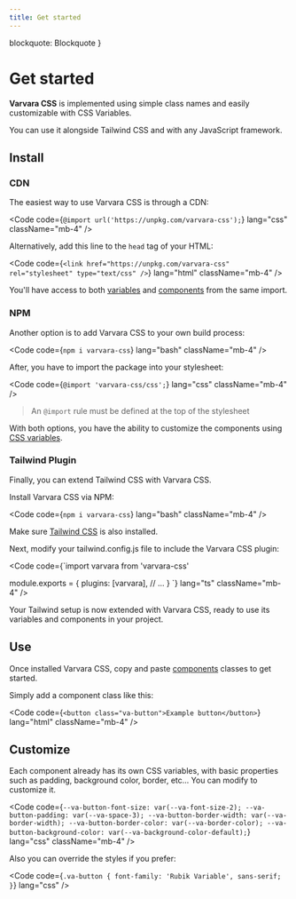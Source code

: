```yaml
---
title: Get started
---
```


  blockquote: Blockquote
}


# Get started

**Varvara CSS** is implemented using simple class names and easily customizable with CSS Variables.

You can use it alongside Tailwind CSS and with any JavaScript framework.

## Install

### CDN

The easiest way to use Varvara CSS is through a CDN:

<Code code={`@import url('https://unpkg.com/varvara-css');`} lang="css" className="mb-4" />

Alternatively, add this line to the `head` tag of your HTML:

<Code
  code={`<link
  href="https://unpkg.com/varvara-css"
  rel="stylesheet"
  type="text/css"
/>`}
  lang="html"
  className="mb-4"
/>

You'll have access to both [variables](/variables) and [components](/components) from the same import.

### NPM

Another option is to add Varvara CSS to your own build process:

<Code code={`npm i varvara-css`} lang="bash" className="mb-4" />

After, you have to import the package into your stylesheet:

<Code code={`@import 'varvara-css/css';`} lang="css" className="mb-4" />

> An `@import` rule must be defined at the top of the stylesheet

With both options, you have the ability to customize the components using [CSS variables](/variables).

### Tailwind Plugin

Finally, you can extend Tailwind CSS with Varvara CSS.

Install Varvara CSS via NPM:

<Code code={`npm i varvara-css`} lang="bash" className="mb-4" />

Make sure [Tailwind CSS](https://tailwindcss.com/docs/installation) is also installed.

Next, modify your tailwind.config.js file to include the Varvara CSS plugin:

<Code code={`import varvara from 'varvara-css'

module.exports = {
plugins: [varvara],
// ...
}
`} lang="ts" className="mb-4" />

Your Tailwind setup is now extended with Varvara CSS, ready to use its variables and components in your project.

## Use

Once installed Varvara CSS, copy and paste [components](/components) classes to get started.

Simply add a component class like this:

<Code code={`<button class="va-button">Example button</button>`} lang="html" className="mb-4" />

## Customize

Each component already has its own CSS variables, with basic properties such as padding, background color, border, etc... You can modify to customize it.

<Code
  code={`--va-button-font-size: var(--va-font-size-2);
--va-button-padding: var(--va-space-3);
--va-button-border-width: var(--va-border-width);
--va-button-border-color: var(--va-border-color);
--va-button-background-color: var(--va-background-color-default);`}
  lang="css"
  className="mb-4"
/>

Also you can override the styles if you prefer:

<Code
  code={`.va-button {
  font-family: 'Rubik Variable', sans-serif;
}`}
  lang="css"
/>
